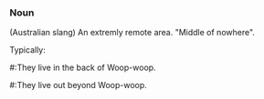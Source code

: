 ===Noun===
(Australian slang) An extremly remote area. "Middle of nowhere".
<P>
Typically:
#:They live in the back of Woop-woop.
#:They live out beyond Woop-woop.